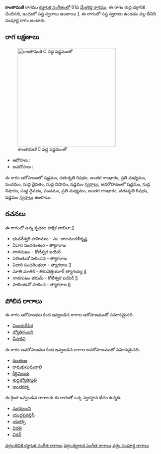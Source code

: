 {{Infobox ragam
	| name          	= కాంతామణి
	| synonym	    	= 
	| mela          	= 61
	| chakra        	= రుద్ర
	| janaka        	= 
	| type          	= సంపూర్ణ
	| arohanam      	= {{svaraC|S|R2|G3|M2|P|D1|N1|S'}} 
	| avarohanam    	= {{svaraC|S'|N1|D1|P|M2|G3|R2|S}}
	| jeeva         	=
	| chhaya        	=
	| nyasa         	=
	| vishesha      	= 
	| equivalent  		= 
}}
{{కర్ణాటక సంగీత రాగాలు}}
'''కాంతామణి''' రాగము [[కర్ణాటక సంగీతం]]లో 61వ [[మేళకర్త రాగము]]. ఈ రాగం రుద్ర చక్రానికి చెందినది, ఇందులో సప్త స్వరాలు ఉంటాయి [https://en.wikipedia.org/wiki/Melakarta]. ఈ రాగంలో సప్త స్వరాలు ఉండడం వల్ల దీనిని సంపూర్ణ రాగం అంటారు.


==రాగ లక్షణాలు==
[[Image:kantamani_kb2wiki.png|thumb|right|316px|''కాంతామణి'' C వద్ద షడ్జమంతో]]

* ఆరోహణ : {{svaraC|S|R2|G3|M2|P|D1|N1|S'}} 
* అవరోహణ : {{svaraC|S'|N1|D1|P|M2|G3|R2|S}}

ఈ రాగం ఆరోహణంలో షడ్జమం, చతుశృతి రిషభం, అంతర గాంధారం, ప్రతి మధ్యమం, పంచమం, సుద్ద దైవతం, సుద్ద నిషాదం, షడ్జమం [[స్వరాలు]], అవరోహణంలో షడ్జమం, సుద్ద నిషాదం, సుద్ద దైవతం, పంచమం, ప్రతి మధ్యమం, అంతర గాంధారం, చతుశృతి రిషభం, షడ్జమం [[స్వరాలు]] ఉంటాయి.

==రచనలు==
ఈ రాగంలో ఉన్న కృతుల పాక్షిక జాబితా [https://github.com/ssrihari/ragavardhini/blob/master/ragas/kritis.psv]
* భువనేశ్వరి పాహిమాం - ఎం. బాలమురళీకృష్ణ
* ఏదారి  సంచరింతుర - త్యాగరాజ
* నాదసుఖం - కోటీశ్వర ఐయెర్
* పలింతువో పలింపవ - త్యాగరాజ
* ఏదారి  సంచరింతురా - త్యాగరాజ [http://www.karnatik.com/c2269.shtml]
* మాతి మాతికి - తిరువెత్తియూర్ త్యాగయ్య [http://www.karnatik.com/c3011.shtml]
* నాదసుఖం తరుమ్ - కోటీశ్వర ఐయెర్ [http://www.karnatik.com/c1849.shtml]
* పాలింతువో పాలించ - త్యాగరాజ [http://www.karnatik.com/c2704.shtml]




==పోలిన రాగాలు==
ఈ రాగం ఆరోహణము కింద ఇవ్వబడిన రాగాల ఆరోహణముతో సమానమైనది.
* [[విజయదీపిక]]
* [[జ్యోతిరంజని]]
* [[వీసాకిని]]

ఈ రాగం అవరోహణము కింద ఇవ్వబడిన రాగాల అవరోహణముతో సమానమైనది.
* [[కుంతలం]]
* [[రామకుసుమవాలి]]
* [[కీర్తివిజయ]]
* [[శుధ్ధజ్యోతిస్మతి]]
* [[కాంతరత్న]]

ఈ క్రింద ఇవ్వబడిన రాగాలకు ఈ రాగంతో ఒక్క స్వరస్థాన భేదం ఉన్నది.
* [[మరరంజని]]
* [[యుద్ధప్రవర్తినీ]]
* [[యతక్సి]]
* [[విరతి]]
* [[విరన్]]



[[వర్గం:తెవికి కర్ణాటక సంగీత రాగాలు]]
[[వర్గం:కర్ణాటక సంగీత రాగాలు]]
[[వర్గం:సంపూర్ణ రాగాలు]]